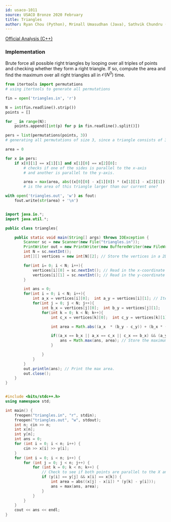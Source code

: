 ```yaml
---
id: usaco-1011
source: USACO Bronze 2020 February
title: Triangles
author: Ryan Chou (Python), Mrinall Umasudhan (Java), Sathvik Chundru (CPP)
---
```


[Official Analysis (C++)](http://www.usaco.org/current/data/sol_triangles_bronze_feb20.html)

### Implementation

Brute force all possible right triangles by looping over all triples of points
and checking whether they form a right triangle. If so, compute the area and
find the maximum over all right triangles all in $\mathcal{O}(N^3)$ time.

<LanguageSection>
 
<PySection>

```python
from itertools import permutations
# using itertools to generate all permutations

fin = open('triangles.in', 'r')

N = int(fin.readline().strip())
points = []

for _ in range(N):
	points.append([int(p) for p in fin.readline().split()])

pers = list(permutations(points, 3))
# generating all permutations of size 3, since a triangle consists of 3 points.

area = 0

for x in pers:
	if x[0][1] == x[1][1] and x[1][0] == x[2][0]:
		# checks if one of the sides is parallel to the x-axis
		# and another is parallel to the y-axis.

		area = max(area, abs((x[0][0] - x[1][0]) * (x[1][1] - x[2][1])))
		# is the area of this triangle larger than our current one?

with open('triangles.out', 'w') as fout:
	fout.write(str(area) + '\n')
```

</PySection>

<JavaSection>

```java

import java.io.*;
import java.util.*;

public class triangles{

	public static void main(String[] args) throws IOException {
		Scanner sc = new Scanner(new File("triangles.in"));
		PrintWriter out = new PrintWriter(new BufferedWriter(new FileWriter("triangles.out")));
		int N = sc.nextInt();
		int[][] vertices = new int[N][2]; // Store the vertices in a 2D array

		for(int i= 0; i < N; i++){
			vertices[i][0] = sc.nextInt(); // Read in the x-coordinate
			vertices[i][1] = sc.nextInt(); // Read in the y-coordinate
		}

		int ans = 0;
		for(int i = 0; i < N; i++){
			int a_x = vertices[i][0];  int a_y = vertices[i][1]; // Iterate for the first vertices of the triangle.
			for(int j = 0; j < N; j++){
				int b_x = vertices[j][0];  int b_y = vertices[j][1];
				for(int k = 0; k < N; k++){
					int c_x = vertices[k][0];  int c_y = vertices[k][1];

					int area = Math.abs((a_x  * (b_y - c_y)) + (b_x * (c_y - a_y)) + (c_x * (a_y - b_y ))); // Calculate the area of the three triangles

					if((a_x == b_x || a_x == c_x || c_x == b_x) && (a_y == b_y || a_y == c_y || c_y == b_y)) { // Check if the triangle has any sides parallel to the X-axis and the Y-axis.
						ans = Math.max(ans, area); // Store the maximum area.
					}

				}
			}
		}
		out.println(ans); // Print the max area.
		out.close();
	}
}


```

</JavaSection>

<CPPSection>

```CPP

#include <bits/stdc++.h>
using namespace std;

int main() {
	freopen("triangles.in", "r", stdin);
	freopen("triangles.out", "w", stdout);
	int n; cin >> n;
	int x[n];
	int y[n];
	int ans = 0;
	for (int i = 0; i < n; i++) {
		cin >> x[i] >> y[i];
	}
	for (int i = 0; i < n; i++) {
		for (int j = 0; j < n; j++) {
			for (int k = 0; k < n; k++) {
				// Check to see if both points are parallel to the X and Y axis
				if (y[i] == y[j] && x[i] == x[k]) {
					int area = abs((x[j] - x[i]) * (y[k] - y[i]));
					ans = max(ans, area);
				}
			}
		}
	}
	cout << ans << endl;
}
	
```

</CPPSection>

</LanguageSection>
